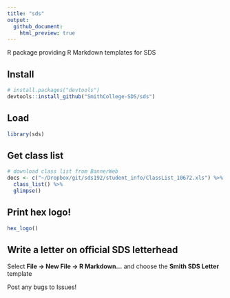 ```yaml
---
title: "sds"
output:
  github_document:
    html_preview: true
---
```


R package providing R Markdown templates for SDS

## Install

```r
# install.packages("devtools")
devtools::install_github("SmithCollege-SDS/sds")
```

## Load

```r
library(sds)
```

## Get class list

```r
# download class list from BannerWeb
docs <- c("~/Dropbox/git/sds192/student_info/ClassList_10672.xls") %>%
  class_list() %>%
  glimpse()
```

## Print hex logo!

```r
hex_logo()
```

## Write a letter on official SDS letterhead

Select **File -> New File -> R Markdown...** and choose the **Smith SDS Letter** template

Post any bugs to Issues!
